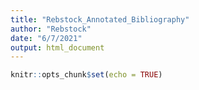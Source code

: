 ```yaml
---
title: "Rebstock_Annotated_Bibliography"
author: "Rebstock"
date: "6/7/2021"
output: html_document
---
```


```r
knitr::opts_chunk$set(echo = TRUE)
```


